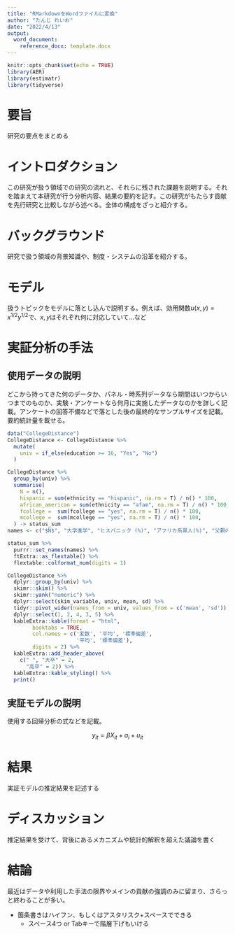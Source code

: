 ```yaml
---
title: "RMarkdownをWordファイルに変換"
author: "たんじ れいお"
date: "2022/4/13"
output: 
  word_document:
    reference_docx: template.docx
---
```


```r
knitr::opts_chunk$set(echo = TRUE)
library(AER)
library(estimatr)
library(tidyverse)
```

# 要旨

研究の要点をまとめる

# イントロダクション

この研究が扱う領域での研究の流れと、それらに残された課題を説明する。それを踏まえて本研究が行う分析内容、結果の要約を記す。この研究がもたらす貢献を先行研究と比較しながら述べる。全体の構成をざっと紹介する。

# バックグラウンド

研究で扱う領域の背景知識や、制度・システムの沿革を紹介する。

# モデル

扱うトピックをモデルに落とし込んで説明する。例えば、効用関数$u(x, y) = x^{1/2} y^{1/2}$で、$x, y$はそれぞれ何に対応していて…など

# 実証分析の手法

## 使用データの説明

どこから持ってきた何のデータか、パネル・時系列データなら期間はいつからいつまでのものか、実験・アンケートなら何月に実施したデータなのかを詳しく記載。アンケートの回答不備などで落とした後の最終的なサンプルサイズを記載。要約統計量を載せる。

```r
data("CollegeDistance")
CollegeDistance <- CollegeDistance %>%
  mutate(
    univ = if_else(education >= 16, "Yes", "No")
  )
```

```r
CollegeDistance %>%
  group_by(univ) %>%
  summarise(
    N = n(),
    hispanic = sum(ethnicity == "hispanic", na.rm = T) / n() * 100,
    african_american = sum(ethnicity == "afam", na.rm = T) / n() * 100,
    fcollege =  sum(fcollege == "yes", na.rm = T) / n() * 100,
    mcollege =  sum(mcollege == "yes", na.rm = T) / n() * 100,
  ) -> status_sum
names <- c("$N$", "大学進学", "ヒスパニック (%)", "アフリカ系黒人(%)", "父親の大学進学率", "母親の大学進学率")

status_sum %>%
  purrr::set_names(names) %>%
  ftExtra::as_flextable() %>%
  flextable::colformat_num(digits = 1) 

CollegeDistance %>%
  dplyr::group_by(univ) %>%
  skimr::skim() %>%
  skimr::yank("numeric") %>%
  dplyr::select(skim_variable, univ, mean, sd) %>%
  tidyr::pivot_wider(names_from = univ, values_from = c('mean', 'sd')) %>%
  dplyr::select(1, 2, 4, 3, 5) %>%
  kableExtra::kable(format = "html", 
        booktabs = TRUE,
        col.names = c('変数', '平均', '標準偏差',
                      '平均', '標準偏差'),
        digits = 2) %>%
  kableExtra::add_header_above(
    c(" ", "大卒" = 2, 
      "高卒" = 2)) %>%
  kableExtra::kable_styling() %>%
  print()
```



## 実証モデルの説明

使用する回帰分析の式などを記載。

$$y_{it} = \beta X_{it} + a_i + u_{it}$$

# 結果

実証モデルの推定結果を記述する

# ディスカッション

推定結果を受けて、背後にあるメカニズムや統計的解釈を超えた議論を書く

# 結論

最近はデータや利用した手法の限界やメインの貢献の強調のみに留まり、さらっと終わることが多い。

- 箇条書きはハイフン、もしくはアスタリスク\+スペースでできる
    * スペース4つ or Tabキーで階層下げもいける